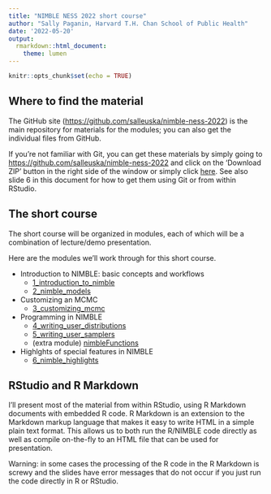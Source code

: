 ```yaml
---
title: "NIMBLE NESS 2022 short course"
author: "Sally Paganin, Harvard T.H. Chan School of Public Health"
date: '2022-05-20'
output:
  rmarkdown::html_document:
    theme: lumen
---
```


```r
knitr::opts_chunk$set(echo = TRUE)
```


## Where to find the material

The GitHub site ([https://github.com/salleuska/nimble-ness-2022](https://github.com/salleuska/nimble-ness-2022)) is the main repository for materials for the modules; you can also get the individual files from GitHub. 

If you're not familiar with Git, you can get these materials by simply going to [https://github.com/salleuska/nimble-ness-2022](https://github.com/salleuska/nimble-ness-2022) and click on the 'Download ZIP' button in the right side of the window or simply click [here](https://github.com/salleuska/nimble-ness-2022/archive/main.zip). See also slide 6 in this document for how to get them using Git or from within RStudio.


## The short course

The short course will be organized in modules, each of which will be a combination of lecture/demo presentation. 


Here are the modules we'll work through for this short course.

- Introduction to NIMBLE: basic concepts and workflows
    - [1_introduction_to_nimble](content/1_introduction_to_nimble/introduction_to_nimble.html)
    - [2_nimble_models](content/2_nimble_models/nimble_models.html)
- Customizing an MCMC 
    - [3_customizing_mcmc](content/3_customizing_mcmc/customizing_mcmc.html)

- Programming in NIMBLE
    - [4_writing_user_distributions](content/4_writing_user_dist/writing_user_distributions.html)
    - [5_writing_user_samplers](content/5_writing_user_samplers/writing_user_sampler.html)
    - (extra module) [nimbleFunctions](content/extra_nimble_functions/basic_nimbleFunction.html)
- Highlghts of special features in NIMBLE
    - [6_nimble_highlights](content/6_nimble_highlights/nimble_highlights.html)
    
## RStudio and R Markdown

I'll present most of the material from within RStudio, using R Markdown documents with embedded R code. R Markdown is an extension to the Markdown markup language that makes it easy to write HTML in a simple plain text format.  This allows us to both run the R/NIMBLE code directly as well as compile on-the-fly to an HTML file that can be used for presentation.

Warning: in some cases the processing of the R code in the R Markdown is screwy and the slides have error messages that do not occur if you just run the code directly in R or RStudio. 

    